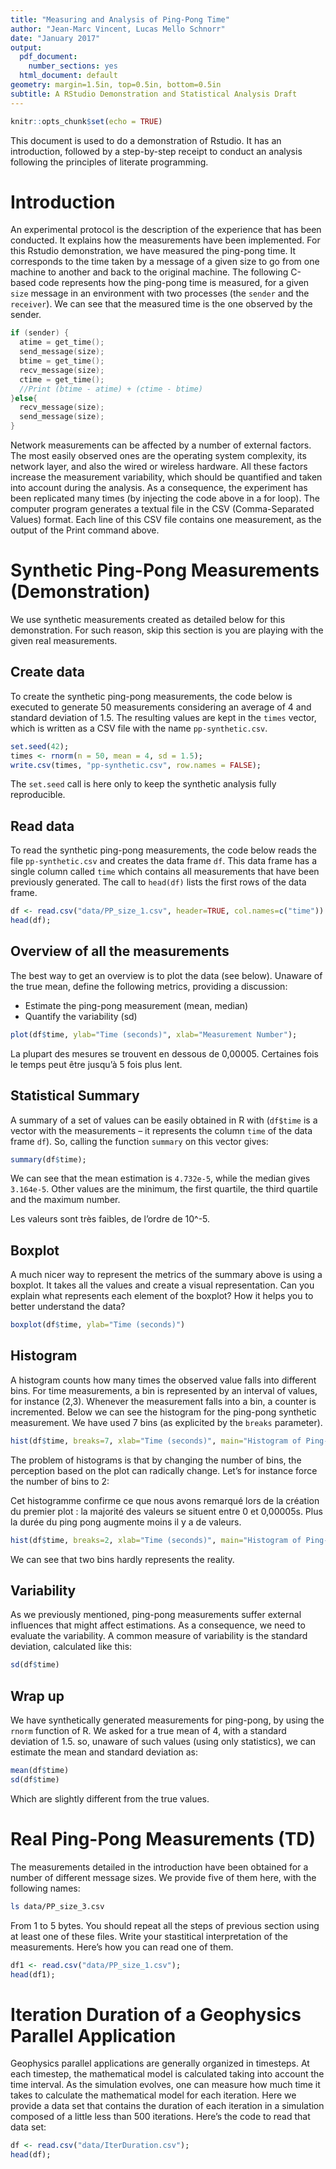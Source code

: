 ```yaml
---
title: "Measuring and Analysis of Ping-Pong Time"
author: "Jean-Marc Vincent, Lucas Mello Schnorr"
date: "January 2017"
output:
  pdf_document:
    number_sections: yes
  html_document: default
geometry: margin=1.5in, top=0.5in, bottom=0.5in
subtitle: A RStudio Demonstration and Statistical Analysis Draft
---
```


```r
knitr::opts_chunk$set(echo = TRUE)
```

This document is used to do a demonstration of Rstudio. It has an introduction, followed by a step-by-step receipt to conduct an analysis following the principles of literate programming.

# Introduction

An experimental protocol is the description of the experience that has been conducted. It explains how the measurements have been implemented. For this Rstudio demonstration, we have measured the ping-pong time. It corresponds to the time taken by a message of a given size to go from one machine to another and back to the original machine. The following C-based code represents how the ping-pong time is measured, for a given `size` message in an environment with two processes (the `sender` and the `receiver`). We can see that the measured time is the one observed by the sender.
```c
if (sender) {
  atime = get_time();
  send_message(size);
  btime = get_time();
  recv_message(size);
  ctime = get_time();
  //Print (btime - atime) + (ctime - btime)
}else{
  recv_message(size);
  send_message(size);
}
```
Network measurements can be affected by a number of external factors. The most easily observed ones are the operating system complexity, its network layer, and also the wired or wireless hardware. All these factors increase the measurement variability, which should be quantified and taken into account during the analysis. As a consequence, the experiment has been replicated many times (by injecting the code above in a for loop).
The computer program generates a textual file in the CSV (Comma-Separated Values) format. Each line of this CSV file contains one measurement, as the output of the Print command above.

# Synthetic Ping-Pong Measurements (Demonstration)

We use synthetic measurements created as detailed below for this demonstration. For such reason, skip this section is you are playing with the given real measurements.

## Create data
To create the synthetic ping-pong measurements, the code below is executed to generate 50 measurements considering an average of 4 and standard deviation of 1.5. The resulting values are kept in the `times` vector, which is written as a CSV file with the name `pp-synthetic.csv`.

```r
set.seed(42);
times <- rnorm(n = 50, mean = 4, sd = 1.5);
write.csv(times, "pp-synthetic.csv", row.names = FALSE);
```

The `set.seed` call is here only to keep the synthetic analysis fully reproducible.

## Read data
To read the synthetic ping-pong measurements, the code below reads the file `pp-synthetic.csv` and creates the data frame `df`. This data frame has a single column called `time` which contains all measurements that have been previously generated.  The call to `head(df)` lists the first rows of the data frame.

```r
df <- read.csv("data/PP_size_1.csv", header=TRUE, col.names=c("time"))
head(df);
```

## Overview of all the measurements

The best way to get an overview is to plot the data (see below). Unaware of the true mean, define the following metrics, providing a discussion:

- Estimate the ping-pong measurement (mean, median)
- Quantify the variability (sd)

```r
plot(df$time, ylab="Time (seconds)", xlab="Measurement Number");
```

La plupart des mesures se trouvent en dessous de 0,00005. Certaines fois le temps peut être jusqu'à 5 fois plus lent.


## Statistical Summary

A summary of a set of values can be easily obtained in R with (`df$time` is a vector with the measurements -- it represents the column `time` of the data frame `df`). So, calling the function `summary` on this vector gives:

```r
summary(df$time);
```
We can see that the mean estimation is `4.732e-5`, while the median gives `3.164e-5`. Other values are the minimum, the first quartile, the third quartile and the maximum number.

Les valeurs sont très faibles, de l'ordre de 10^-5.

## Boxplot

A much nicer way to represent the metrics of the summary above is using a boxplot. It takes all the values and create a visual representation. Can you explain what represents each element of the boxplot? How it helps you to better understand the data?
```r
boxplot(df$time, ylab="Time (seconds)")
```

## Histogram

A histogram counts how many times the observed value falls into different bins. For time measurements, a bin is represented by an interval of values, for instance (2,3). Whenever the measurement falls into a bin, a counter is incremented. Below we can see the histogram for the ping-pong synthetic measurement. We have used 7 bins (as explicited by the `breaks` parameter).

```r
hist(df$time, breaks=7, xlab="Time (seconds)", main="Histogram of Ping-Pong")
```
The problem of histograms is that by changing the number of bins, the perception based on the plot can radically change. Let's for instance force the number of bins to 2:

Cet histogramme confirme ce que nous avons remarqué lors de la création du premier plot : la majorité des valeurs se situent entre 0 et 0,00005s. Plus la durée du ping pong augmente moins il y a de valeurs.

```r
hist(df$time, breaks=2, xlab="Time (seconds)", main="Histogram of Ping-Pong")
```
We can see that two bins hardly represents the reality.

## Variability

As we previously mentioned, ping-pong measurements suffer external influences that might affect estimations. As a consequence, we need to evaluate the variability. A common measure of variability is the standard deviation, calculated like this:
```r
sd(df$time)
```

## Wrap up
We have synthetically generated measurements for ping-pong, by using the `rnorm` function of R. We asked for a true mean of 4, with a standard deviation of 1.5. so, unaware of such values (using only statistics), we can estimate the mean and standard deviation as:
```r
mean(df$time)
sd(df$time)
```

Which are slightly different from the true values.

# Real Ping-Pong Measurements (TD)

The measurements detailed in the introduction have been obtained for a number of different message sizes. We provide five of them here, with the following names:

```bash
ls data/PP_size_3.csv
```

From 1 to 5 bytes. You should repeat all the steps of previous section using at least one of these files. Write your stastitical interpretation of the measurements. Here's how you can read one of them.

```r
df1 <- read.csv("data/PP_size_1.csv");
head(df1);
```

# Iteration Duration of a Geophysics Parallel Application

Geophysics parallel applications are generally organized in timesteps. At each timestep, the mathematical model is calculated taking into account the time interval. As the simulation evolves, one can measure how much time it takes to calculate the mathematical model for each iteration. Here we provide a data set that contains the duration of each iteration in a simulation composed of a little less than 500 iterations. Here's the code to read that data set:

```r
df <- read.csv("data/IterDuration.csv");
head(df);
```
